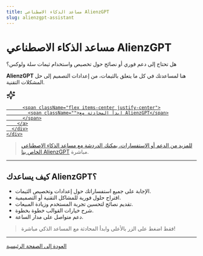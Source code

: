 ```yaml
---
title: مساعد الذكاء الاصطناعي AlienzGPT
slug: alienzgpt-assistant
---
```



<div className="home-content">
  <div className="flex flex-col justify-center mt-6 lg:mt-20 items-center">
    <div className="content-container flex flex-col items-start justify-start ">
      <h1 className="headline items-start text-start">مساعد الذكاء الاصطناعي <span className="text-cyan-400">AlienzGPT</span></h1>
      <div className="subtitle text-start text-base max-w-4xl">
        <p>هل تحتاج إلى دعم فوري أو نصائح حول تخصيص واستخدام ثيمات سلة ولوكس؟</p>
        <p><strong>AlienzGPT</strong> هنا لمساعدتك في كل ما يتعلق بالثيمات، من إعدادات التصميم إلى حل المشكلات التقنية.</p>
      </div>
      <div className="subtitle mt-6 bg-black hover:bg-yellow-500 text-white font-bold py-4 px-8 rounded-lg transition duration-300 ease-in-out transform bg-green-500 hover:-translate-y-1 hover:scale-110">
        <a href="https://chatgpt.com/g/g-681665ab9bd48191991cdf13250fa665-ask-alienzgpt" target="_blank" rel="noopener noreferrer" className="flex items-center gap-1 justify-center">
                    <svg xmlns="http://www.w3.org/2000/svg" width="24" height="24" viewBox="0 0 24 24" fill="none" stroke="currentColor" stroke-width="2" stroke-linecap="round" stroke-linejoin="round" class="lucide lucide-sparkles-icon lucide-sparkles"><path d="M9.937 15.5A2 2 0 0 0 8.5 14.063l-6.135-1.582a.5.5 0 0 1 0-.962L8.5 9.936A2 2 0 0 0 9.937 8.5l1.582-6.135a.5.5 0 0 1 .963 0L14.063 8.5A2 2 0 0 0 15.5 9.937l6.135 1.581a.5.5 0 0 1 0 .964L15.5 14.063a2 2 0 0 0-1.437 1.437l-1.582 6.135a.5.5 0 0 1-.963 0z"/><path d="M20 3v4"/><path d="M22 5h-4"/><path d="M4 17v2"/><path d="M5 18H3"/></svg>

          <span className="flex items-center justify-center">
            <span className="">ابدأ المحادثة مع AlienzGPT</span>
          </span>
        </a>
      </div>
    </div>
  </div>
</div>

> للمزيد من الدعم أو الاستفسارات، يمكنك الدردشة مع مساعد الذكاء الاصطناعي الخاص بنا [AlienzGPT](https://chatgpt.com/g/g-681665ab9bd48191991cdf13250fa665-ask-alienzgpt) مباشرة.

---

## كيف يساعدك AlienzGPT؟

- الإجابة على جميع استفساراتك حول إعدادات وتخصيص الثيمات.
- اقتراح حلول فورية للمشاكل التقنية أو التصميمية.
- تقديم نصائح لتحسين تجربة المستخدم وزيادة المبيعات.
- شرح خيارات القوالب خطوة بخطوة.
- دعم متواصل على مدار الساعة.

> فقط اضغط على الزر بالأعلى وابدأ المحادثة مع المساعد الذكي مباشرة!

---

[العودة إلى الصفحة الرئيسية](/)

